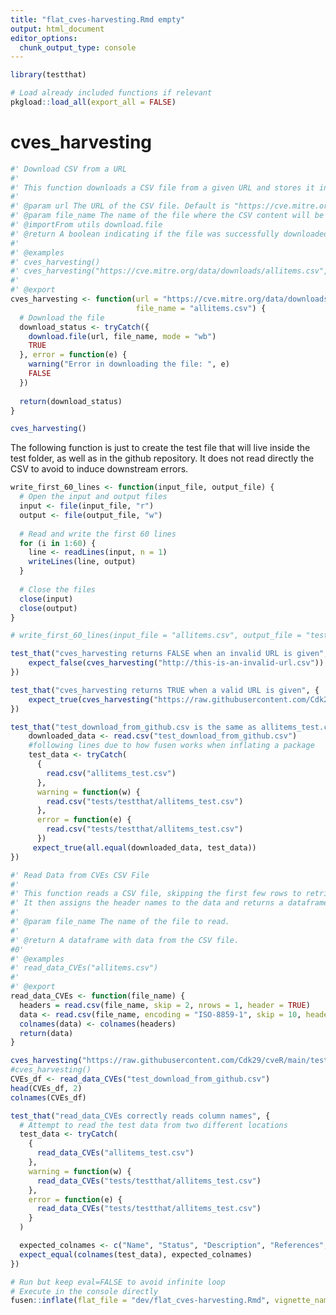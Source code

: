```yaml
---
title: "flat_cves-harvesting.Rmd empty"
output: html_document
editor_options: 
  chunk_output_type: console
---
```


```r
library(testthat)
```

```r
# Load already included functions if relevant
pkgload::load_all(export_all = FALSE)
```

# cves_harvesting

```r
#' Download CSV from a URL
#'
#' This function downloads a CSV file from a given URL and stores it into a local file.
#' 
#' @param url The URL of the CSV file. Default is "https://cve.mitre.org/data/downloads/allitems.csv".
#' @param file_name The name of the file where the CSV content will be stored. Default is "allitems.csv".
#' @importFrom utils download.file
#' @return A boolean indicating if the file was successfully downloaded.
#' 
#' @examples
#' cves_harvesting()
#' cves_harvesting("https://cve.mitre.org/data/downloads/allitems.csv", "allitems.csv")
#' 
#' @export
cves_harvesting <- function(url = "https://cve.mitre.org/data/downloads/allitems.csv", 
                            file_name = "allitems.csv") {
  # Download the file
  download_status <- tryCatch({
    download.file(url, file_name, mode = "wb")
    TRUE
  }, error = function(e) {
    warning("Error in downloading the file: ", e)
    FALSE
  })
  
  return(download_status)
}

```

```r
cves_harvesting()
```

The following function is just to create the test file that will live inside the test folder, as well as in the github repository.
It does not read directly the CSV to avoid to induce downstream errors.

```r
write_first_60_lines <- function(input_file, output_file) {
  # Open the input and output files
  input <- file(input_file, "r")
  output <- file(output_file, "w")
  
  # Read and write the first 60 lines
  for (i in 1:60) {
    line <- readLines(input, n = 1)
    writeLines(line, output)
  }
  
  # Close the files
  close(input)
  close(output)
}


```

```r
# write_first_60_lines(input_file = "allitems.csv", output_file = "tests/testthat/allitems_test.csv")
```


```r
test_that("cves_harvesting returns FALSE when an invalid URL is given", {
    expect_false(cves_harvesting("http://this-is-an-invalid-url.csv"))
})

test_that("cves_harvesting returns TRUE when a valid URL is given", {
    expect_true(cves_harvesting("https://raw.githubusercontent.com/Cdk29/cveR/main/tests/testthat/allitems_test.csv", "test_download_from_github.csv"))
})

test_that("test_download_from_github.csv is the same as allitems_test.csv", {
    downloaded_data <- read.csv("test_download_from_github.csv")
    #following lines due to how fusen works when inflating a package
    test_data <- tryCatch(
      {
        read.csv("allitems_test.csv")
      },
      warning = function(w) {
        read.csv("tests/testthat/allitems_test.csv")
      },
      error = function(e) {
        read.csv("tests/testthat/allitems_test.csv")
      })
     expect_true(all.equal(downloaded_data, test_data))
})
```



```r
#' Read Data from CVEs CSV File
#'
#' This function reads a CSV file, skipping the first few rows to retrieve the headers and data separately.
#' It then assigns the header names to the data and returns a dataframe.
#'
#' @param file_name The name of the file to read.
#' 
#' @return A dataframe with data from the CSV file.
#0' 
#' @examples
#' read_data_CVEs("allitems.csv")
#'
#' @export
read_data_CVEs <- function(file_name) {
  headers = read.csv(file_name, skip = 2, nrows = 1, header = TRUE)
  data <- read.csv(file_name, encoding = "ISO-8859-1", skip = 10, header = TRUE, stringsAsFactors = FALSE)
  colnames(data) <- colnames(headers)
  return(data)
}
```

```r
cves_harvesting("https://raw.githubusercontent.com/Cdk29/cveR/main/tests/testthat/allitems_test.csv", "test_download_from_github.csv")
#cves_harvesting()
CVEs_df <- read_data_CVEs("test_download_from_github.csv")
head(CVEs_df, 2)
colnames(CVEs_df)
```

```r
test_that("read_data_CVEs correctly reads column names", {
  # Attempt to read the test data from two different locations
  test_data <- tryCatch(
    {
      read_data_CVEs("allitems_test.csv")
    },
    warning = function(w) {
      read_data_CVEs("tests/testthat/allitems_test.csv")
    },
    error = function(e) {
      read_data_CVEs("tests/testthat/allitems_test.csv")
    }
  )

  expected_colnames <- c("Name", "Status", "Description", "References", "Phase", "Votes", "Comments")
  expect_equal(colnames(test_data), expected_colnames)
})
```


```r
# Run but keep eval=FALSE to avoid infinite loop
# Execute in the console directly
fusen::inflate(flat_file = "dev/flat_cves-harvesting.Rmd", vignette_name = "Cve_harvesting")
```

